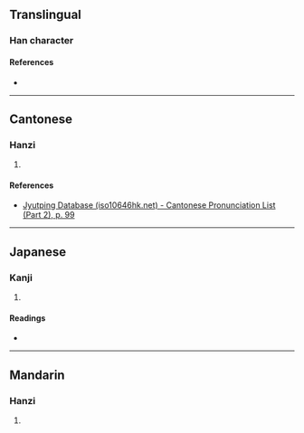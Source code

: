 {{character info/new}}
==Translingual==

===Han character===
{{Han char|rn=46|rad=山|as=06|sn=9|four=27764|canj=UHER,XUHER|ids=⿰山各}}

====References====
* {{Han ref|kx=0310.100|dkj=08021|dj=0610.160|hdz=10771.110|uh=5CC8|ud=23752|bh=CEAA|bd=52906}}

----

==Cantonese==

===Hanzi===
{{yue-hanzi|jyut=[[lok6]]|y=lok6}}

# {{defn|lang=yue|sort=山06}}

====References====
* [http://www.iso10646hk.net/jp/document/download.jsp Jyutping Database (iso10646hk.net) - Cantonese Pronunciation List (Part 2), p. 99]

----

==Japanese==

===Kanji===
{{ja-kanji|grade=|rs=山06}}

# {{defn|lang=ja|sort=山06}}

====Readings====
* {{ja-readings|on=[[らく]] (raku)|kun=}}

----

==Mandarin==

===Hanzi===
{{cmn-hanzi|pin=[[luò]] ([[luo4]]), [[è]] ([[e4]])|wg=lo<sup>4</sup>, o<sup>4</sup>}}

# {{defn|lang=cmn|sort=山06}}